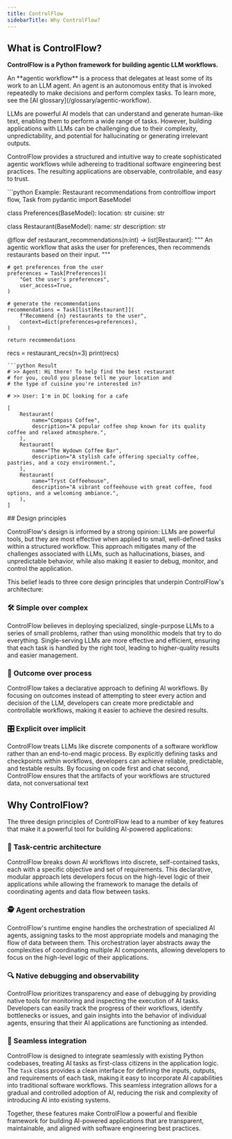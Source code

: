 ```yaml
---
title: ControlFlow
sidebarTitle: Why ControlFlow?
---
```


## What is ControlFlow?

**ControlFlow is a Python framework for building agentic LLM workflows.**

<Note>
An **agentic workflow** is a process that delegates at least some of its work to an LLM agent. An agent is an autonomous entity that is invoked repeatedly to make decisions and perform complex tasks. To learn more, see the [AI glossary](/glossary/agentic-workflow).
</Note>

LLMs are powerful AI models that can understand and generate human-like text, enabling them to perform a wide range of tasks. However, building applications with LLMs can be challenging due to their complexity, unpredictability, and potential for hallucinating or generating irrelevant outputs.

ControlFlow provides a structured and intuitive way to create sophisticated agentic workflows while adhereing to traditional software engineering best practices. The resulting applications are observable, controllable, and easy to trust.

<CodeGroup>
```python Example: Restaurant recommendations
from controlflow import flow, Task
from pydantic import BaseModel

class Preferences(BaseModel):
    location: str
    cuisine: str

class Restaurant(BaseModel):
    name: str
    description: str

@flow
def restaurant_recommendations(n:int) -> list[Restaurant]:
    """
    An agentic workflow that asks the user for preferences, 
    then recommends restaurants based on their input.
    """
    
    # get preferences from the user
    preferences = Task[Preferences](
        "Get the user's preferences", 
        user_access=True,
    )
    
    # generate the recommendations
    recommendations = Task[list[Restaurant]](
        f"Recommend {n} restaurants to the user", 
        context=dict(preferences=preferences),
    )

    return recommendations

recs = restaurant_recs(n=3)
print(recs)
```
```python Result
# >> Agent: Hi there! To help find the best restaurant 
# for you, could you please tell me your location and 
# the type of cuisine you're interested in?

# >> User: I'm in DC looking for a cafe

[
    Restaurant(
        name="Compass Coffee",
        description="A popular coffee shop known for its quality coffee and relaxed atmosphere.",
    ),
    Restaurant(
        name="The Wydown Coffee Bar",
        description="A stylish cafe offering specialty coffee, pastries, and a cozy environment.",
    ),
    Restaurant(
        name="Tryst Coffeehouse",
        description="A vibrant coffeehouse with great coffee, food options, and a welcoming ambiance.",
    ),
]
```
</CodeGroup>
## Design principles

ControlFlow's design is informed by a strong opinion: LLMs are powerful tools, but they are most effective when applied to small, well-defined tasks within a structured workflow. This approach mitigates many of the challenges associated with LLMs, such as hallucinations, biases, and unpredictable behavior, while also making it easier to debug, monitor, and control the application.

This belief leads to three core design principles that underpin ControlFlow's architecture:

### 🛠️ Simple over complex

ControlFlow believes in deploying specialized, single-purpose LLMs to a series of small problems, rather than using monolithic models that try to do everything. Single-serving LLMs are more effective and efficient, ensuring that each task is handled by the right tool, leading to higher-quality results and easier management.

### 🎯 Outcome over process

ControlFlow takes a declarative approach to defining AI workflows. By focusing on outcomes instead of attempting to steer every action and decision of the LLM, developers can create more predictable and controllable workflows, making it easier to achieve the desired results.


### 🎛️ Explicit over implicit

ControlFlow treats LLMs like discrete components of a software workflow rather than an end-to-end magic process. By explicitly defining tasks and checkpoints within workflows, developers can achieve reliable, predictable, and testable results. By focusing on code first and chat second, ControlFlow ensures that the artifacts of your workflows are structured data, not conversational text

## Why ControlFlow?

The three design principles of ControlFlow lead to a number of key features that make it a powerful tool for building AI-powered applications:

### 🧩 Task-centric architecture

ControlFlow breaks down AI workflows into discrete, self-contained tasks, each with a specific objective and set of requirements. This declarative, modular approach lets developers focus on the high-level logic of their applications while allowing the framework to manage the details of coordinating agents and data flow between tasks.

### 🕵️ Agent orchestration

ControlFlow's runtime engine handles the orchestration of specialized AI agents, assigning tasks to the most appropriate models and managing the flow of data between them. This orchestration layer abstracts away the complexities of coordinating multiple AI components, allowing developers to focus on the high-level logic of their applications.

### 🔍 Native debugging and observability

ControlFlow prioritizes transparency and ease of debugging by providing native tools for monitoring and inspecting the execution of AI tasks. Developers can easily track the progress of their workflows, identify bottlenecks or issues, and gain insights into the behavior of individual agents, ensuring that their AI applications are functioning as intended.

### 🤝 Seamless integration

ControlFlow is designed to integrate seamlessly with existing Python codebases, treating AI tasks as first-class citizens in the application logic. The `Task` class provides a clean interface for defining the inputs, outputs, and requirements of each task, making it easy to incorporate AI capabilities into traditional software workflows. This seamless integration allows for a gradual and controlled adoption of AI, reducing the risk and complexity of introducing AI into existing systems.

Together, these features make ControlFlow a powerful and flexible framework for building AI-powered applications that are transparent, maintainable, and aligned with software engineering best practices.
